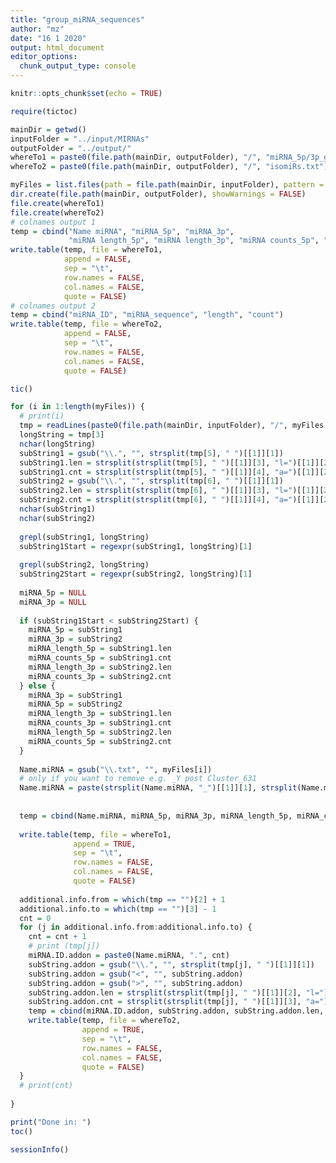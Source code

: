 ---
title: "group_miRNA_sequences"
author: "mz"
date: "16 1 2020"
output: html_document
editor_options: 
  chunk_output_type: console
---

```{r setup, include=FALSE}
knitr::opts_chunk$set(echo = TRUE)
```



```{r}

require(tictoc)


```

```{r}


mainDir = getwd()
inputFolder = "../input/MIRNAs"
outputFolder = "../output/"
whereTo1 = paste0(file.path(mainDir, outputFolder), "/", "miRNA_5p/3p_grouping.txt")
whereTo2 = paste0(file.path(mainDir, outputFolder), "/", "isomiRs.txt")

myFiles = list.files(path = file.path(mainDir, inputFolder), pattern = "\\.txt$")
dir.create(file.path(mainDir, outputFolder), showWarnings = FALSE)
file.create(whereTo1)
file.create(whereTo2)
# colnames output 1
temp = cbind("Name miRNA", "miRNA_5p", "miRNA_3p",
             "miRNA length_5p", "miRNA length_3p", "miRNA counts_5p", "miRNA counts_3p")
write.table(temp, file = whereTo1, 
            append = FALSE, 
            sep = "\t",
            row.names = FALSE,
            col.names = FALSE,
            quote = FALSE)
# colnames output 2
temp = cbind("miRNA_ID", "miRNA_sequence", "length", "count")
write.table(temp, file = whereTo2, 
            append = FALSE, 
            sep = "\t",
            row.names = FALSE,
            col.names = FALSE,
            quote = FALSE)

tic()

for (i in 1:length(myFiles)) {
  # print(i)
  tmp = readLines(paste0(file.path(mainDir, inputFolder), "/", myFiles[i]))
  longString = tmp[3]
  nchar(longString)
  subString1 = gsub("\\.", "", strsplit(tmp[5], " ")[[1]][1])
  subString1.len = strsplit(strsplit(tmp[5], " ")[[1]][3], "l=")[[1]][2]
  subString1.cnt = strsplit(strsplit(tmp[5], " ")[[1]][4], "a=")[[1]][2]
  subString2 = gsub("\\.", "", strsplit(tmp[6], " ")[[1]][1])
  subString2.len = strsplit(strsplit(tmp[6], " ")[[1]][3], "l=")[[1]][2]
  subString2.cnt = strsplit(strsplit(tmp[6], " ")[[1]][4], "a=")[[1]][2]
  nchar(subString1)
  nchar(subString2)
  
  grepl(subString1, longString)
  subString1Start = regexpr(subString1, longString)[1]
  
  grepl(subString2, longString)
  subString2Start = regexpr(subString2, longString)[1]
  
  miRNA_5p = NULL
  miRNA_3p = NULL
  
  if (subString1Start < subString2Start) {
    miRNA_5p = subString1
    miRNA_3p = subString2
    miRNA_length_5p = subString1.len
    miRNA_counts_5p = subString1.cnt
    miRNA_length_3p = subString2.len
    miRNA_counts_3p = subString2.cnt
  } else {
    miRNA_3p = subString1
    miRNA_5p = subString2
    miRNA_length_3p = subString1.len
    miRNA_counts_3p = subString1.cnt
    miRNA_length_5p = subString2.len
    miRNA_counts_5p = subString2.cnt
  }
  
  Name.miRNA = gsub("\\.txt", "", myFiles[i])
  # only if you want to remove e.g. _Y post Cluster_631
  Name.miRNA = paste(strsplit(Name.miRNA, "_")[[1]][1], strsplit(Name.miRNA, "_")[[1]][2], sep = "_")
  
  
  temp = cbind(Name.miRNA, miRNA_5p, miRNA_3p, miRNA_length_5p, miRNA_counts_5p, miRNA_length_3p, miRNA_counts_3p)
  
  write.table(temp, file = whereTo1, 
              append = TRUE, 
              sep = "\t",
              row.names = FALSE,
              col.names = FALSE,
              quote = FALSE)
  
  additional.info.from = which(tmp == "")[2] + 1
  additional.info.to = which(tmp == "")[3] - 1
  cnt = 0
  for (j in additional.info.from:additional.info.to) {
    cnt = cnt + 1
    # print (tmp[j])
    miRNA.ID.addon = paste0(Name.miRNA, ".", cnt)
    subString.addon = gsub("\\.", "", strsplit(tmp[j], " ")[[1]][1])
    subString.addon = gsub("<", "", subString.addon)
    subString.addon = gsub(">", "", subString.addon)
    subString.addon.len = strsplit(strsplit(tmp[j], " ")[[1]][2], "l=")[[1]][2]
    subString.addon.cnt = strsplit(strsplit(tmp[j], " ")[[1]][3], "a=")[[1]][2]
    temp = cbind(miRNA.ID.addon, subString.addon, subString.addon.len, subString.addon.cnt)
    write.table(temp, file = whereTo2, 
                append = TRUE, 
                sep = "\t",
                row.names = FALSE,
                col.names = FALSE,
                quote = FALSE)
  }
  # print(cnt)
  
}

print("Done in: ")
toc()

sessionInfo()

```

